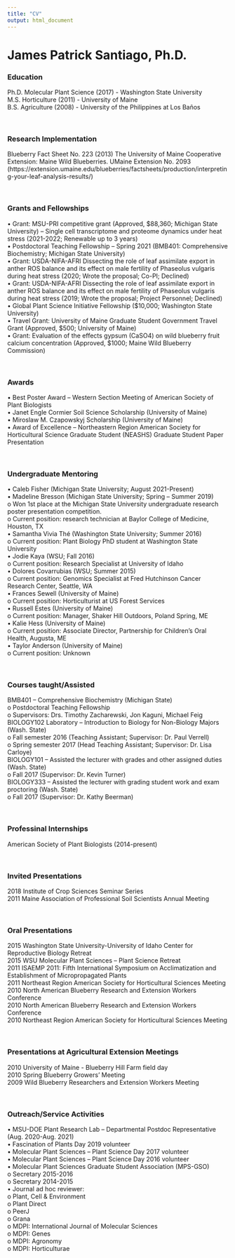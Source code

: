 ```yaml
---
title: "CV"
output: html_document
---
```


# James Patrick Santiago, Ph.D.

### Education
Ph.D. Molecular Plant Science (2017) - Washington State University <br>
M.S. Horticulture (2011) - University of Maine <br>
B.S. Agriculture (2008) - University of the Philippines at Los Baños  

<br>

### Research Implementation
Blueberry Fact Sheet No. 223 (2013) The University of Maine Cooperative Extension: Maine Wild Blueberries. UMaine Extension No. 2093 (https://extension.umaine.edu/blueberries/factsheets/production/interpreting-your-leaf-analysis-results/)

<br>

### Grants and Fellowships
•	Grant: MSU-PRI competitive grant (Approved, $88,360; Michigan State University) – Single cell transcriptome and proteome dynamics under heat stress (2021-2022; Renewable up to 3 years) <br>
•	Postdoctoral Teaching Fellowship – Spring 2021 (BMB401: Comprehensive Biochemistry; Michigan State University) <br>
•	Grant: USDA-NIFA-AFRI Dissecting the role of leaf assimilate export in anther ROS balance and its effect on male fertility of Phaseolus vulgaris during heat stress (2020; Wrote the proposal; Co-PI; Declined) <br>
•	Grant: USDA-NIFA-AFRI Dissecting the role of leaf assimilate export in anther ROS balance and its effect on male fertility of Phaseolus vulgaris during heat stress (2019; Wrote the proposal; Project Personnel; Declined) <br>
•	Global Plant Science Initiative Fellowship ($10,000; Washington State University) <br>
•	Travel Grant: University of Maine Graduate Student Government Travel Grant (Approved, $500; University of Maine) <br>
•	Grant: Evaluation of the effects gypsum (CaSO4) on wild blueberry fruit calcium concentration (Approved, $1000; Maine Wild Blueberry Commission)

<br>

### Awards
•	Best Poster Award – Western Section Meeting of American Society of Plant Biologists <br>
•	Janet Engle Cormier Soil Science Scholarship (University of Maine) <br>
•	Miroslaw M. Czapowskyj Scholarship (University of Maine) <br>
•	Award of Excellence – Northeastern Region American Society for Horticultural Science Graduate Student (NEASHS) Graduate Student Paper Presentation

<br>

### Undergraduate Mentoring
•	Caleb Fisher (Michigan State University; August 2021-Present) <br>
•	Madeline Bresson (Michigan State University; Spring – Summer 2019) <br>
o	Won 1st place at the Michigan State University undergraduate research poster presentation competition. <br>
o	Current position: research technician at Baylor College of Medicine, Houston, TX <br>
•	Samantha Vivia Thé (Washington State University; Summer 2016) <br>
o	Current position: Plant Biology PhD student at Washington State University <br>
•	Jodie Kaya (WSU; Fall 2016) <br>
o	Current position: Research Specialist at University of Idaho <br>
•	Dolores Covarrubias (WSU; Summer 2015) <br>
o	Current position: Genomics Specialist at Fred Hutchinson Cancer Research Center, Seattle, WA <br>
•	Frances Sewell (University of Maine) <br>
o	Current position: Horticulturist at US Forest Services <br> 
•	Russell Estes (University of Maine) <br>
o	Current position: Manager, Shaker Hill Outdoors, Poland Spring, ME <br>
•	Kalie Hess (University of Maine) <br>
o	Current position: Associate Director, Partnership for Children’s Oral Health, Augusta, ME <br>
•	Taylor Anderson (University of Maine) <br>
o	Current position: Unknown <br>

<br>

### Courses taught/Assisted
BMB401 – Comprehensive Biochemistry (Michigan State) <br>
o	Postdoctoral Teaching Fellowship <br>
o	Supervisors: Drs. Timothy Zacharewski, Jon Kaguni, Michael Feig <br> 
BIOLOGY102 Laboratory – Introduction to Biology for Non-Biology Majors (Wash. State) <br>
o	Fall semester 2016 (Teaching Assistant; Supervisor: Dr. Paul Verrell) <br>
o	Spring semester 2017 (Head Teaching Assistant; Supervisor: Dr. Lisa Carloye) <br>
BIOLOGY101 – Assisted the lecturer with grades and other assigned duties (Wash. State) <br>
o	Fall 2017 (Supervisor: Dr. Kevin Turner) <br>
BIOLOGY333 – Assisted the lecturer with grading student work and exam proctoring (Wash. State) <br>
o	Fall 2017 (Supervisor: Dr. Kathy Beerman) <br>

<br>

### Professinal Internships
American Society of Plant Biologists (2014-present)

<br>

### Invited Presentations
2018	Institute of Crop Sciences Seminar Series <br>
2011	Maine Association of Professional Soil Scientists Annual Meeting <br>

<br>

### Oral Presentations
2015	Washington State University-University of Idaho Center for Reproductive Biology Retreat <br>
2015	WSU Molecular Plant Sciences – Plant Science Retreat <br>
2011	ISAEMP 2011: Fifth International Symposium on Acclimatization and Establishment of Micropropagated Plants <br>
2011	Northeast Region American Society for Horticultural Sciences Meeting <br>
2010 	North American Blueberry Research and Extension Workers Conference <br>
2010	North American Blueberry Research and Extension Workers Conference <br>
2010	Northeast Region American Society for Horticultural Sciences Meeting <br>

<br>

### Presentations at Agricultural Extension Meetings
2010	University of Maine - Blueberry Hill Farm field day <br>
2010	Spring Blueberry Growers’ Meeting <br>
2009	Wild Blueberry Researchers and Extension Workers Meeting <br>

<br>

### Outreach/Service Activities
•	MSU-DOE Plant Research Lab – Departmental Postdoc Representative (Aug. 2020-Aug. 2021) <br>
•	Fascination of Plants Day 2019 volunteer <br>
•	Molecular Plant Sciences – Plant Science Day 2017 volunteer <br>
•	Molecular Plant Sciences – Plant Science Day 2016 volunteer <br>
•	Molecular Plant Sciences Graduate Student Association (MPS-GSO) <br>
o	Secretary 2015-2016 <br>
o	Secretary 2014-2015 <br>
•	Journal ad hoc reviewer: <br>
o	Plant, Cell & Environment <br>
o	Plant Direct  <br>
o	PeerJ <br>
o	Grana <br>
o	MDPI: International Journal of Molecular Sciences <br>
o	MDPI: Genes <br>
o	MDPI: Agronomy <br>
o	MDPI: Horticulturae <br>



